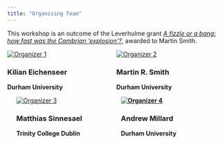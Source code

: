 ```yaml
---
title: "Organising Team"
---
```


This workshop is an outcome of the Leverhulme grant [*A fizzle or a bang: how fast was the Cambrian 'explosion'?*](https://smithlabdurham.github.io/#!research), awarded to Martin Smith.


:::: {.columns}

::: {.column width="50%"}
```{=html}
<div class="organizer">
  <a href="https://keichenseer.com/">
    <img src="images/ke.jpg" alt="Organizer 1" class="organizer-photo">
    </a>
    <div class="organizer-info">
        <h3>Kilian Eichenseer</h3>
        <p><strong>Durham University</strong></p>
    </div>
</div>
```
:::


::: {.column width="50%"}

```{=html}
<div class="organizer">
  <a href="https://smithlabdurham.github.io/#!team/">
    <img src="images/mrs.jfif" alt="Organizer 2" class="organizer-photo">
    <a/>
    <div class="organizer-info">
        <h3>Martin R. Smith</h3>
        <p><strong>Durham University</strong></p>
        <!-- Brief paragraph etc. -->
    </div>
</div>
```

:::

::::

:::: {.columns}

::: {.column width="50%"}
```{=html}
<div class="organizer">
  <a href="https://masinnes.wixsite.com/matthiassinnesael">
    <img src="images/ms.png" alt="Organizer 3" class="organizer-photo">
    <a/>
    <div class="organizer-info">
        <h3>Matthias Sinnesael</h3>
        <p><strong>Trinity College Dublin</p>
    </div>
</div>
```
:::


::: {.column width="50%"}


```{=html}
<div class="organizer">
  <a href="https://www.durham.ac.uk/staff/a-r-millard/">
    <img src="images/arm.png" alt="Organizer 4" class="organizer-photo">
    <a/>
    <div class="organizer-info">
        <h3>Andrew Millard</h3>
        <p><strong>Durham University</p>
    </div>
</div>
```
:::

::::

